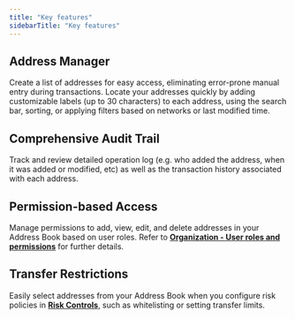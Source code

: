 ```yaml
---
title: "Key features"
sidebarTitle: "Key features"
---
```


## Address Manager
Create a list of addresses for easy access, eliminating error-prone manual entry during transactions. Locate your addresses quickly by adding customizable labels (up to 30 characters) to each address, using the search bar, sorting, or applying filters based on networks or last modified time.

## Comprehensive Audit Trail
Track and review detailed operation log (e.g. who added the address, when it was added or modified, etc) as well as the transaction history associated with each address.

## Permission-based Access
Manage permissions to add, view, edit, and delete addresses in your Address Book based on user roles. Refer to [**Organization - User roles and permissions**](/portal/organization/roles-and-permissions) for further details.

## Transfer Restrictions
Easily select addresses from your Address Book when you configure risk policies in [**Risk Controls**](/portal/risk-controls/introduction), such as whitelisting or setting transfer limits.